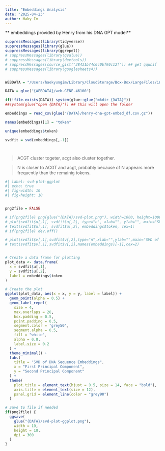 ```yaml
---
title: "Embeddings Analysis"
date: "2025-04-23"
author: Haky Im
---
```


** embeddings provided by Henry from his DNA GPT model**

```r
suppressMessages(library(tidyverse))
suppressMessages(library(glue))
suppressMessages(library(ggrepel))
# suppressMessages(library(qvalue))
# suppressMessages(library(devtools))
# suppressMessages(source_gist("38431b74c6c0bf90c12f")) ## get qqunif
# suppressMessages(library(googlesheets4))


WEBDATA = "/Users/haekyungim/Library/CloudStorage/Box-Box/LargeFiles/imlab-data/data-Github/web-data"

DATA = glue("{WEBDATA}/web-GENE-46100")

if(!file.exists(DATA)) system(glue::glue("mkdir {DATA}"))
##system(glue("open {DATA}")) ## this will open the folder 


```


```r

embeddings = read_csv(glue("{DATA}/henry-dna-gpt-embed_df.csv.gz"))

names(embeddings)[1] = "token"

unique(embeddings$token)

svdfit = svd(embeddings[,-1])




```

> ACGT cluster togeter, acgt also cluster together.

> N is closer to ACGT and acgt, probably because of N appears more frequently than the remainig tokens.

```r
#| label: svd-plot-ggplot
#| echo: true
#| fig-width: 10
#| fig-height: 10


png2file = FALSE

# if(png2file) png(glue("{DATA}/svd-plot.png"), width=1000, height=1000)
# plot(svdfit$u[,1], svdfit$u[,2], type="n", xlab="", ylab="", main="SVD of DNA sequence embeddings")
# text(svdfit$u[,1], svdfit$u[,2], embeddings$token, cex=1)
# if(png2file) dev.off()

# plot(svdfit$v[,1],svdfit$v[,2],type="n",xlab="",ylab="",main="SVD of DNA sequence embeddings")
# text(svdfit$v[,1],svdfit$v[,2],names(embeddings)[-1],cex=2)


# Create a data frame for plotting
plot_data <- data.frame(
  x = svdfit$u[,1],
  y = svdfit$u[,2],
  label = embeddings$token
)

# Create the plot
ggplot(plot_data, aes(x = x, y = y, label = label)) +
  geom_point(alpha = 0.5) +
  geom_label_repel(
    size = 4,
    max.overlaps = 20,
    box.padding = 0.5,
    point.padding = 0.5,
    segment.color = 'grey50',
    segment.alpha = 0.5,
    fill = "white",
    alpha = 0.8,
    label.size = 0.2
  ) +
  theme_minimal() +
  labs(
    title = "SVD of DNA Sequence Embeddings",
    x = "First Principal Component",
    y = "Second Principal Component"
  ) +
  theme(
    plot.title = element_text(hjust = 0.5, size = 14, face = "bold"),
    axis.title = element_text(size = 12),
    panel.grid = element_line(color = "grey90")
  )

# Save to file if needed
if(png2file) {
  ggsave(
    glue("{DATA}/svd-plot-ggplot.png"),
    width = 10,
    height = 10,
    dpi = 300
  )
}
```
